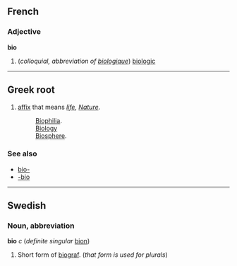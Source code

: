 ==French==
===Adjective===
'''bio'''

# (''colloquial, abbreviation of [[biologique]]'') [[biologic]]

----
==Greek root==
#[[affix]] that means ''[[life]], [[Nature]]''.
#:[[w:Biophilia|Biophilia]].
#:[[w:Biology|Biology]]
#:[[w:Biosphere|Biosphere]].

===See also===
*[[bio-]]
*[[-bio]]

----
==Swedish==
===Noun, abbreviation===
'''bio''' ''c'' (''definite singular'' [[bion]])

# Short form of [[biograf]]. (''that form is used for plurals'')